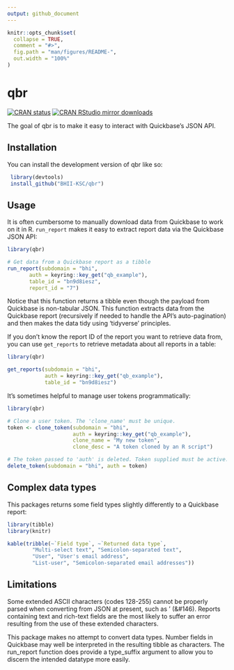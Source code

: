 ```yaml
---
output: github_document
---
```


<!-- README.md is generated from README.Rmd. Please edit that file -->

```r
knitr::opts_chunk$set(
  collapse = TRUE,
  comment = "#>",
  fig.path = "man/figures/README-",
  out.width = "100%"
)
```

# qbr

<!-- badges: start -->
[![CRAN status](https://www.r-pkg.org/badges/version/qbr)](https://cran.r-project.org/package=qbr)
[![CRAN RStudio mirror downloads](http://cranlogs.r-pkg.org/badges/qbr)](https://cran.r-project.org/package=qbr)
<!-- badges: end -->

The goal of qbr is to make it easy to interact with Quickbase's JSON API.

## Installation

You can install the development version of qbr like so:

``` r
 library(devtools)
 install_github("BHII-KSC/qbr")
```

## Usage

It is often cumbersome to manually download data from Quickbase to work on it in R.
`run_report` makes it easy to extract report data via the Quickbase JSON API:

```r
library(qbr)

# Get data from a Quickbase report as a tibble
run_report(subdomain = "bhi",
       auth = keyring::key_get("qb_example"),
       table_id = "bn9d8iesz",
       report_id = "7")

```

Notice that this function returns a tibble even though the payload from Quickbase
is non-tabular JSON. This function extracts data from the Quickbase report 
(recursively if needed to handle the API's auto-pagination) and then makes the
data tidy using 'tidyverse' principles. 


If you don't know the report ID of the report you want to retrieve data from,
you can use `get_reports` to retrieve metadata about all reports in a table:

```r
library(qbr)

get_reports(subdomain = "bhi",
            auth = keyring::key_get("qb_example"),
            table_id = "bn9d8iesz")
```


It's sometimes helpful to manage user tokens programmatically:

```r
library(qbr)

# Clone a user token. The 'clone_name' must be unique. 
token <- clone_token(subdomain = "bhi", 
                     auth = keyring::key_get("qb_example"),
                     clone_name = "My new token",
                     clone_desc = "A token cloned by an R script")

# The token passed to 'auth' is deleted. Token supplied must be active.
delete_token(subdomain = "bhi", auth = token)

```

## Complex data types

This packages returns some field types slightly differently to a Quickbase report:
```r
library(tibble)
library(knitr)

kable(tribble(~`Field type`, ~`Returned data type`,
        "Multi-select text", "Semicolon-separated text",
        "User", "User's email address",
        "List-user", "Semicolon-separated email addresses"))
```


## Limitations

Some extended ASCII characters (codes 128-255) cannot be properly parsed when 
converting from JSON at present, such as ’ (&#146). Reports containing text and 
rich-text fields are the most likely to suffer an error resulting from the use of 
these extended characters. 

This package makes no attempt to convert data types. Number fields in Quickbase
may well be interpreted in the resulting tibble as characters. The run_report function
does provide a type_suffix argument to allow you to discern the intended datatype
more easily.
 
